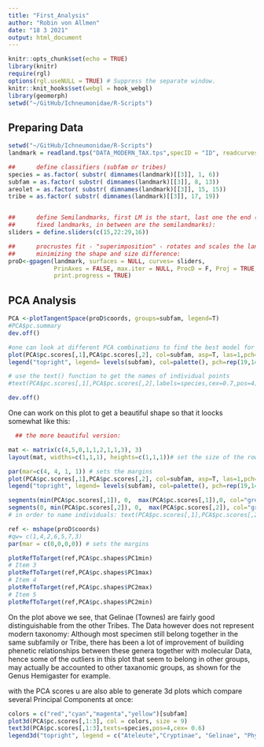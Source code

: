 ```yaml
---
title: "First_Analysis"
author: "Robin von Allmen"
date: "18 3 2021"
output: html_document
---
```


```r
knitr::opts_chunk$set(echo = TRUE)
library(knitr)
require(rgl)
options(rgl.useNULL = TRUE) # Suppress the separate window.
knitr::knit_hooks$set(webgl = hook_webgl)
library(geomorph)
setwd("~/GitHub/Ichneumonidae/R-Scripts")
```

## Preparing Data


```r
setwd("~/GitHub/Ichneumonidae/R-Scripts")
landmark = readland.tps("DATA_MODERN_TAX.tps",specID = "ID", readcurves = T, warnmsg = TRUE)

##      define classifiers (subfam or tribes)
species = as.factor( substr( dimnames(landmark)[[3]], 1, 6))
subfam = as.factor( substr( dimnames(landmark)[[3]], 8, 13))
areolet = as.factor( substr( dimnames(landmark)[[3]], 15, 15))
tribe = as.factor( substr( dimnames(landmark)[[3]], 17, 19))


##      define Semilandmarks, first LM is the start, last one the end (those are both
##      fixed landmarks, in between are the semilandmarks):
sliders = define.sliders(c(15,22:29,16))

##      procrustes fit - "superimposition" - rotates and scales the landmarks to their closest distance,
##      minimizing the shape and size difference:
proD<-gpagen(landmark, surfaces = NULL, curves= sliders,
             PrinAxes = FALSE, max.iter = NULL, ProcD = F, Proj = TRUE,
             print.progress = TRUE)
```

## PCA Analysis


```r
PCA <-plotTangentSpace(proD$coords, groups=subfam, legend=T)
#PCA$pc.summary
dev.off()

#one can look at different PCA combinations to find the best model for its purpose
plot(PCA$pc.scores[,1],PCA$pc.scores[,2], col=subfam, asp=T, las=1,pch=16, cex=1.3)
legend("topright", legend= levels(subfam), col=palette(), pch=rep(19,14) )

# use the text() function to get the names of individual points
#text(PCA$pc.scores[,1],PCA$pc.scores[,2],labels=species,cex=0.7,pos=4)

dev.off()
```
One can work on this plot to get a beautiful shape so that it loocks somewhat like this:

```r
  ## the more beautiful version:

mat <- matrix(c(4,5,0,1,1,2,1,1,3), 3)
layout(mat, widths=c(1,1,1), heights=c(1,1,1))# set the size of the rows and columns

par(mar=c(4, 4, 1, 1)) # sets the margins
plot(PCA$pc.scores[,1],PCA$pc.scores[,2], col=subfam, asp=T, las=1,pch=16, cex=1.5)
legend("topright", legend= levels(subfam), col=palette(), pch=rep(19,14) )

segments(min(PCA$pc.scores[,1]), 0,  max(PCA$pc.scores[,1]),0, col="grey", lty="dashed")
segments(0, min(PCA$pc.scores[,2]), 0,  max(PCA$pc.scores[,2]), col="grey", lty="dashed")
# in order to name individuals: text(PCA$pc.scores[,1],PCA$pc.scores[,2], species)

ref <- mshape(proD$coords)
#qw= c(1,4,2,6,5,7,3)
par(mar = c(0,0,0,0)) # sets the margins

plotRefToTarget(ref,PCA$pc.shapes$PC1min)
# Item 3
plotRefToTarget(ref,PCA$pc.shapes$PC1max)
# Item 4
plotRefToTarget(ref,PCA$pc.shapes$PC2max)
# Item 5
plotRefToTarget(ref,PCA$pc.shapes$PC2min)
```


On the plot above we see, that Gelinae (Townes) are fairly good distinguishable from the other Tribes. The Data however does not represent modern taxonomy: Although most specimen still belong together in the same subfamily or Tribe, there has been a lot of improvement of building phenetic relationships between these genera together with molecular Data, hence some of the outliers in this plot that seem to belong in other groups, may actually be accounted to other taxanomic groups, as shown for the Genus Hemigaster for example. 



with the PCA scores u are also able to generate 3d plots which compare several Principal Components at once:

```r
colors = c("red","cyan","magenta","yellow")[subfam]
plot3d(PCA$pc.scores[,1:3], col = colors, size = 9)
text3d(PCA$pc.scores[,1:3],texts=species,pos=4,cex= 0.6)
legend3d("topright", legend = c("Ateleute","Cryptinae", "Gelinae", "Phygadeutinae"), col = c("red","cyan","magenta","yellow") , pch= 16)
```
